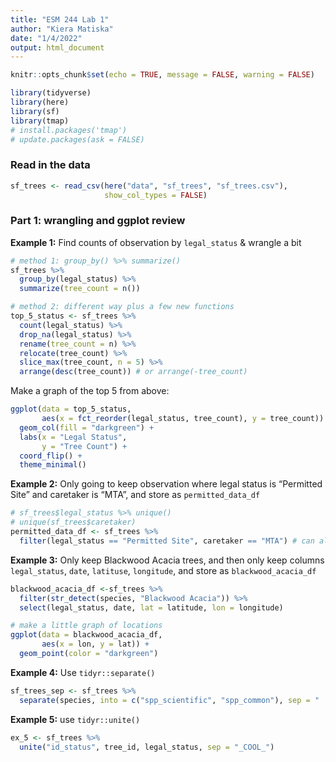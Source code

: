 ```yaml
---
title: "ESM 244 Lab 1"
author: "Kiera Matiska"
date: "1/4/2022"
output: html_document
---
```


```r
knitr::opts_chunk$set(echo = TRUE, message = FALSE, warning = FALSE)

library(tidyverse)
library(here)
library(sf)
library(tmap)
# install.packages('tmap')
# update.packages(ask = FALSE)
```

### Read in the data

```r
sf_trees <- read_csv(here("data", "sf_trees", "sf_trees.csv"),
                     show_col_types = FALSE)
```

### Part 1: wrangling and ggplot review

**Example 1:** Find counts of observation by `legal_status` & wrangle a bit

```r
# method 1: group_by() %>% summarize()
sf_trees %>% 
  group_by(legal_status) %>% 
  summarize(tree_count = n())

# method 2: different way plus a few new functions
top_5_status <- sf_trees %>% 
  count(legal_status) %>% 
  drop_na(legal_status) %>% 
  rename(tree_count = n) %>% 
  relocate(tree_count) %>% 
  slice_max(tree_count, n = 5) %>% 
  arrange(desc(tree_count)) # or arrange(-tree_count)
```

Make a graph of the top 5 from above:

```r
ggplot(data = top_5_status,
       aes(x = fct_reorder(legal_status, tree_count), y = tree_count)) +
  geom_col(fill = "darkgreen") +
  labs(x = "Legal Status",
       y = "Tree Count") +
  coord_flip() +
  theme_minimal()
```

**Example 2:** Only going to keep observation where legal status is "Permitted Site" and caretaker is "MTA", and store as `permitted_data_df`

```r
# sf_trees$legal_status %>% unique()
# unique(sf_trees$caretaker)
permitted_data_df <- sf_trees %>% 
  filter(legal_status == "Permitted Site", caretaker == "MTA") # can also use & in replace of the comma
```

**Example 3:** Only keep Blackwood Acacia trees, and then only keep columns `legal_status`, `date`, `latituse`, `longitude`, and store as `blackwood_acacia_df`

```r
blackwood_acacia_df <-sf_trees %>% 
  filter(str_detect(species, "Blackwood Acacia")) %>% 
  select(legal_status, date, lat = latitude, lon = longitude)

# make a little graph of locations
ggplot(data = blackwood_acacia_df, 
       aes(x = lon, y = lat)) +
  geom_point(color = "darkgreen")
```

**Example 4:** Use `tidyr::separate()`

```r
sf_trees_sep <- sf_trees %>% 
  separate(species, into = c("spp_scientific", "spp_common"), sep = " :: ")
```

**Example 5:** use `tidyr::unite()`

```r
ex_5 <- sf_trees %>% 
  unite("id_status", tree_id, legal_status, sep = "_COOL_")
```

